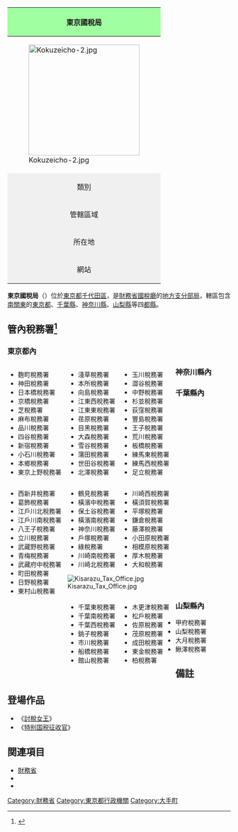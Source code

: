 
{| class="infobox bordered"
! colspan="2" style="background-color: #a0ffa0;"|'''東京國稅局'''
|-
|colspan="2" |[[File:Kokuzeicho-2.jpg|250px]]
|-
| style="text-align: center; background-color: #f0f0f0"|類別
| {{link-ja|國稅局 (日本)|国税局|國稅局}}
|-
| style="text-align: center; background-color: #f0f0f0"|管轄區域
| [[東京都|東京都]]、[[神奈川縣|神奈川縣]]<br/>[[千葉縣|千葉縣]]、[[山梨縣|山梨縣]]
|-
| style="text-align: center; background-color: #f0f0f0"|所在地
| [[東京都|東京都]][[千代田區|千代田區]][[大手町|大手町]]一丁目3-3<br/>大手町合同廳舍3號館
|-
| style="text-align: center; background-color: #f0f0f0"|網站
| [http://www.nta.go.jp/tokyo/ 官方網站] {{Wayback|url=http://www.nta.go.jp/tokyo/ |date=20171112205939 }}
|}
'''東京國稅局'''（{{jpn|j=東京國税局|hg=とうきょうこくぜいきょく|rm=Tōkyō kokuzeikyoku|f=y}}）位於[[東京都|東京都]][[千代田區|千代田區]]，是[[財務省_(日本)|財務省]][[國稅廳|國稅廳]]的[[地方支分部局|地方支分部局]]，轄區包含[[南關東|南關東]]的[[東京都|東京都]]、[[千葉縣|千葉縣]]、[[神奈川縣|神奈川縣]]、[[山梨縣|山梨縣]]等四[[都道府縣|都縣]]。

== 管內稅務署<ref>{{cite web|url=http://www.nta.go.jp/tokyo/guide/zeimusho/index.htm|title=税務署所在地・案内｜東京国税局｜国税庁|publisher=[[國稅廳|國稅廳]]|access-date=2013-11-11|archive-date=2018-03-16|archive-url=https://web.archive.org/web/20180316075229/http://www.nta.go.jp/tokyo/guide/zeimusho/index.htm|dead-url=no}}</ref> ==
=== 東京都內 ===
<div style="float: left; vertical-align: top; white-space: nowrap; margin-right: 1em;">
*麴町稅務署
*神田稅務署
*日本橋稅務署
*京橋稅務署
*芝稅務署
*麻布稅務署
*品川稅務署
*四谷稅務署
*新宿稅務署
*小石川稅務署
*本鄉稅務署
*東京上野稅務署
</div>
<div style="float: left; vertical-align: top; white-space: nowrap; margin-right: 1em;">
*淺草稅務署
*本所稅務署
*向島稅務署
*江東西稅務署
*江東東稅務署
*荏原稅務署
*目黑稅務署
*大森稅務署
*雪谷稅務署
*蒲田稅務署
*世田谷稅務署
*北澤稅務署
</div>
<div style="float: left; vertical-align: top; white-space: nowrap; margin-right: 1em;">
*玉川稅務署
*澀谷稅務署
*中野稅務署
*杉並稅務署
*荻窪稅務署
*豐島稅務署
*王子稅務署
*荒川稅務署
*板橋稅務署
*練馬東稅務署
*練馬西稅務署
*足立稅務署
</div>
<div style="float: left; vertical-align: top; white-space: nowrap; margin-right: 1em;">
*西新井稅務署
*葛飾稅務署
*江戶川北稅務署
*江戶川南稅務署
*八王子稅務署
*立川稅務署
*武藏野稅務署
*青梅稅務署
*武藏府中稅務署
*町田稅務署
*日野稅務署
*東村山稅務署
</div>{{Clear|left}}

=== 神奈川縣內 ===
<div style="float: left; vertical-align: top; white-space: nowrap; margin-right: 1em;">
*鶴見稅務署
*橫濱中稅務署
*保土谷稅務署
*橫濱南稅務署
*神奈川稅務署
*戶塚稅務署
*綠稅務署
*川崎南稅務署
*川崎北稅務署
</div>
<div style="float: left; vertical-align: top; white-space: nowrap; margin-right: 1em;">
*川崎西稅務署
*橫須賀稅務署
*平塚稅務署
*鎌倉稅務署
*藤澤稅務署
*小田原稅務署
*相模原稅務署
*厚木稅務署
*大和稅務署
</div>{{Clear|left}}
=== 千葉縣內 ===
[[File:Kisarazu_Tax_Office.jpg|thumb]]
<div style="float: left; vertical-align: top; white-space: nowrap; margin-right: 1em;">
*千葉東稅務署
*千葉南稅務署
*千葉西稅務署
*銚子稅務署
*市川稅務署
*船橋稅務署
*館山稅務署
</div>
<div style="float: left; vertical-align: top; white-space: nowrap; margin-right: 1em;">
*木更津稅務署
*松戶稅務署
*佐原稅務署
*茂原稅務署
*成田稅務署
*東金稅務署
*柏稅務署
</div>{{Clear|left}}

=== 山梨縣內 ===
*甲府稅務署
*山梨稅務署
*大月稅務署
*鰍澤稅務署

== 備註 ==
{{reflist}}

== 登場作品 ==
*《[[討稅女王|討稅女王]]》
*《[[特别国税征收官|特别国税征收官]]》

== 関連項目 ==
*[[財務省_(日本)|財務省]]
*{{link-ja|國稅廳 (日本)|国税庁 (日本)|國稅廳}}
*{{link-ja|稅務署 (日本)|税務署|稅務署}}

{{DEFAULTSORT:Tokyo Kokuzeikyo}}
[[Category:財務省|Category:財務省]]
[[Category:東京都行政機關|Category:東京都行政機關]]
[[Category:大手町|Category:大手町]]